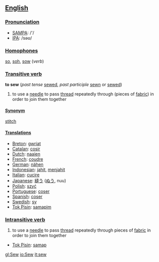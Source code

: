 ==[[English]]==

=== [[Pronunciation]] ===
*[[w:SAMPA|SAMPA]]: /'/
*[[w:IPA|IPA]]: /səʊ/

=== [[Homophone]]s ===

[[so]], [[soh]], [[sow]] (''verb'')

=== [[Transitive verb]] ===

'''to sew''' (''past tense'' [[sewed]], ''past participle'' [[sewn]] or [[sewed]])

# to use a [[needle]] to pass [[thread]] repeatedly through (pieces of [[fabric]]) in order to join them together

==== [[Synonym]] ====
[[stitch]]

==== [[Translation]]s ====
*[[Breton]]: [[gwriat]]
*[[Catalan]]: [[cosir]]
*[[Dutch]]: [[naaien]]
*[[French]]: [[coudre]]
*[[German]]: [[nähen]]
*[[Indonesian]]: [[jahit]], [[jahit|menjahit]]
*[[Italian]]: [[cucire]]
*[[Japanese]]: [[縫う]] ([[ぬう]], nuu)
*[[Polish]]: [[szyć]]
*[[Portuguese]]: [[coser]]
*[[Spanish]]: [[coser]]
*[[Swedish]]: [[sy]]
*[[Tok Pisin]]: [[samapim]]

=== [[Intransitive verb]] ===

# to use a [[needle]] to pass [[thread]] repeatedly through pieces of [[fabric]] in order to join them together

*[[Tok Pisin]]: [[samap]]

[[gl:Sew]]
[[io:Sew]]
[[it:sew]]
